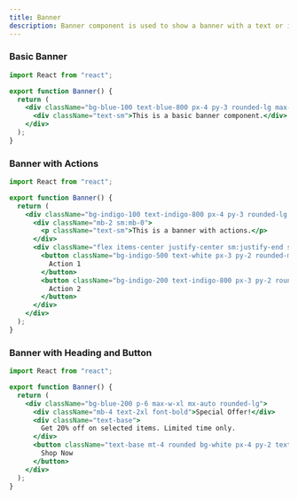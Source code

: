 ```yaml
---
title: Banner
description: Banner component is used to show a banner with a text or icon.
---
```


### Basic Banner
<Preview>
<BasicBanner />
</Preview>

```jsx showLineNumbers
import React from "react";

export function Banner() {
  return (
    <div className="bg-blue-100 text-blue-800 px-4 py-3 rounded-lg max-w-xl mx-auto">
      <div className="text-sm">This is a basic banner component.</div>
    </div>
  );
}
```

### Banner with Actions
<Preview>
<BannerwithActions />
</Preview>

```jsx showLineNumbers
import React from "react";

export function Banner() {
  return (
    <div className="bg-indigo-100 text-indigo-800 px-4 py-3 rounded-lg flex flex-col sm:flex-row items-center justify-between max-w-2xl mx-auto">
      <div className="mb-2 sm:mb-0">
        <p className="text-sm">This is a banner with actions.</p>
      </div>
      <div className="flex items-center justify-center sm:justify-end space-x-2">
        <button className="bg-indigo-500 text-white px-3 py-2 rounded-md text-sm">
          Action 1
        </button>
        <button className="bg-indigo-200 text-indigo-800 px-3 py-2 rounded-md text-sm">
          Action 2
        </button>
      </div>
    </div>
  );
}
```

### Banner with Heading and Button
<Preview>
<BannerwithHeadingAndButton />
</Preview>

```jsx showLineNumbers	
import React from "react";

export function Banner() {
  return (
    <div className="bg-blue-200 p-6 max-w-xl mx-auto rounded-lg">
      <div className="mb-4 text-2xl font-bold">Special Offer!</div>
      <div className="text-base">
        Get 20% off on selected items. Limited time only.
      </div>
      <button className="text-base mt-4 rounded bg-white px-4 py-2 text-blue-400">
        Shop Now
      </button>
    </div>
  );
}
```